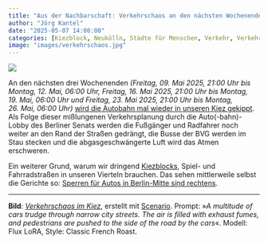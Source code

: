 ```yaml
---
title: "Aus der Nachbarschaft: Verkehrschaos an den nächsten Wochenenden"
author: "Jörg Kantel"
date: "2025-05-07 14:00:00"
categories: [Kiezblock, Neukölln, Städte für Menschen, Verkehr, Verkehrswende]
image: "images/verkehrschaos.jpg"
---
```


[![](images/verkehrschaos-b.jpg)](https://www.flickr.com/photos/schockwellenreiter/54503316748/)

An den nächsten drei Wochenenden *(Freitag, 09.&nbsp;Mai&nbsp;2025, 21:00&nbsp;Uhr bis Montag, 12.&nbsp;Mai, 06:00&nbsp;Uhr, Freitag, 16.&nbsp;Mai&nbsp;2025, 21:00&nbsp;Uhr bis Montag, 19.&nbsp;Mai, 06:00&nbsp;Uhr und Freitag, 23.&nbsp;Mai&nbsp;2025, 21:00&nbsp;Uhr bis Montag, 26.&nbsp;Mai, 06:00&nbsp;Uhr)* [wird die Autobahn mal wieder in unseren Kiez gekippt](https://viz.berlin.de/aktuelle-meldungen/vollsperrung-a100-fur-inbetriebnahme-des-16-bauabschnitts/). Als Folge dieser mißlungenen Verkehrsplanung durch die Auto(-bahn)-Lobby des Berliner Senats werden die Fußgänger und Radfahrer noch weiter an den Rand der Straßen gedrängt, die Busse der BVG werden im Stau stecken und die abgasgeschwängerte Luft wird das Atmen erschweren.

Ein weiterer Grund, warum wir dringend [Kiezblocks](https://kantel.github.io/#category=Kiezblock), Spiel- und Fahrradstraßen in unseren Vierteln brauchen. Das sehen mittlerweile selbst die Gerichte so: [Sperren für Autos in Berlin-Mitte sind rechtens](https://www.rbb24.de/panorama/beitrag/2025/05/berlin-mitte-poller-autos-durchfahrtsverbot-fahrradstrasse-verwaltungsgericht-rechtens.htm).

---

**Bild**: *[Verkehrschaos im Kiez](https://www.flickr.com/photos/schockwellenreiter/54503316748/)*, erstellt mit [Scenario](http://cognitiones.kantel-chaos-team.de/technikgeschichte/rechnerundnetze/scenario.html). Prompt: »*A multitude of cars trudge through narrow city streets. The air is filled with exhaust fumes, and pedestrians are pushed to the side of the road by the cars*«. Modell: Flux LoRA, Style: Classic French Roast. 
